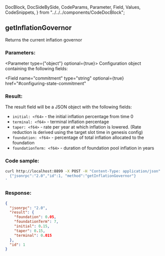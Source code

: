   DocBlock,
  DocSideBySide,
  CodeParams,
  Parameter,
  Field,
  Values,
  CodeSnippets,
} from "../../../components/CodeDocBlock";

<DocBlock>

## getInflationGovernor

Returns the current inflation governor

<DocSideBySide>
<CodeParams>

### Parameters:

<Parameter type={"object"} optional={true}> 
Configuration object containing the following fields:

<Field
  name="commitment"
  type="string"
  optional={true}
  href="#configuring-state-commitment"
></Field>

</Parameter>

### Result:

The result field will be a JSON object with the following fields:

- `initial: <f64>` - the initial inflation percentage from time 0
- `terminal: <f64>` - terminal inflation percentage
- `taper: <f64>` - rate per year at which inflation is lowered. (Rate reduction is derived using the target slot time in genesis config)
- `foundation: <f64>` - percentage of total inflation allocated to the foundation
- `foundationTerm: <f64>` - duration of foundation pool inflation in years

</CodeParams>

<CodeSnippets>

### Code sample:

```bash
curl http://localhost:8899 -X POST -H "Content-Type: application/json" -d '
  {"jsonrpc":"2.0","id":1, "method":"getInflationGovernor"}
'
```

### Response:

```json
{
  "jsonrpc": "2.0",
  "result": {
    "foundation": 0.05,
    "foundationTerm": 7,
    "initial": 0.15,
    "taper": 0.15,
    "terminal": 0.015
  },
  "id": 1
}
```

</CodeSnippets>
</DocSideBySide>
</DocBlock>
